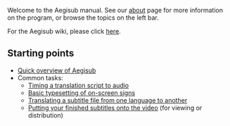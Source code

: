 Welcome to the Aegisub manual. See our [[About|about]] page for more information on the program, or browse the topics on the left bar.

For the Aegisub wiki, please click [[aegi:Main_Page|here]].

== Starting points ==

* [[Overview|Quick overview of Aegisub]]
* Common tasks:
** [[Audio Timing Tutorial|Timing a translation script to audio]]
** [[Typesetting Tutorial|Basic typesetting of on-screen signs]]
** [[Translation Assistant|Translating a subtitle file from one language to another]]
** [[Attaching Subtitles Tutorial|Putting your finished subtitles onto the video]] (for viewing or distribution)